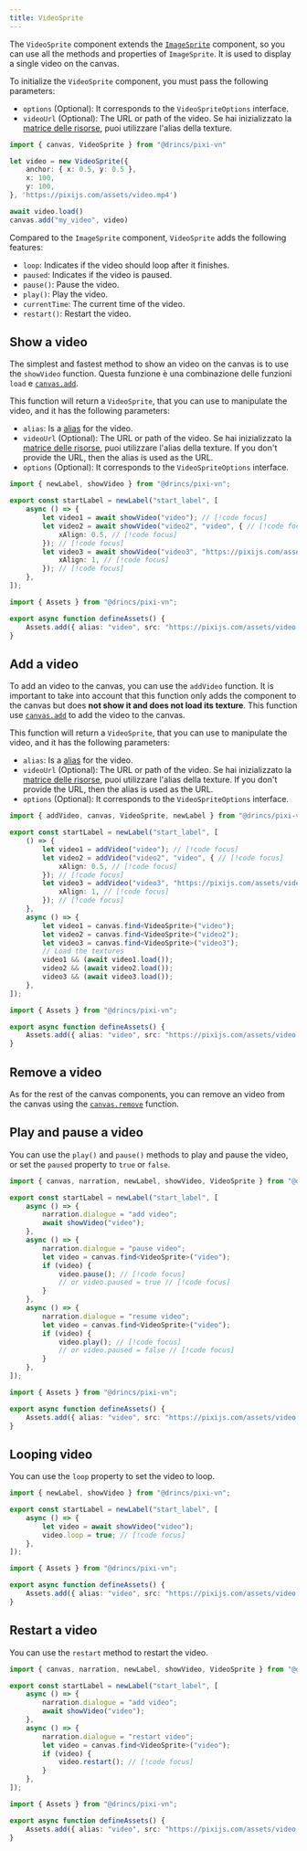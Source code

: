 ```yaml
---
title: VideoSprite
---
```


The `VideoSprite` component extends the [`ImageSprite`](/start/canvas-images) component, so you can use all the methods and properties of `ImageSprite`. It is used to display a single video on the canvas.

To initialize the `VideoSprite` component, you must pass the following parameters:

- `options` (Optional): It corresponds to the `VideoSpriteOptions` interface.
- `videoUrl` (Optional): The URL or path of the video. Se hai inizializzato la [matrice delle risorse](/start/assets-management#initialize-the-asset-matrix-at-project-start), puoi utilizzare l'alias della texture.

```ts
import { canvas, VideoSprite } from "@drincs/pixi-vn"

let video = new VideoSprite({
    anchor: { x: 0.5, y: 0.5 },
    x: 100,
    y: 100,
}, 'https://pixijs.com/assets/video.mp4')

await video.load()
canvas.add("my_video", video)
```

Compared to the `ImageSprite` component, `VideoSprite` adds the following features:

- `loop`: Indicates if the video should loop after it finishes.
- `paused`: Indicates if the video is paused.
- `pause()`: Pause the video.
- `play()`: Play the video.
- `currentTime`: The current time of the video.
- `restart()`: Restart the video.

## Show a video

The simplest and fastest method to show an video on the canvas is to use the `showVideo` function. Questa funzione è una combinazione delle funzioni `load` e [`canvas.add`](/start/canvas-functions#add-a-canvas-component).

This function will return a `VideoSprite`, that you can use to manipulate the video, and it has the following parameters:

- `alias`: Is a [alias](/start/canvas-alias) for the video.
- `videoUrl` (Optional): The URL or path of the video. Se hai inizializzato la [matrice delle risorse](/start/assets-management#initialize-the-asset-matrix-at-project-start), puoi utilizzare l'alias della texture. If you don't provide the URL, then the alias is used as the URL.
- `options` (Optional): It corresponds to the `VideoSpriteOptions` interface.

```ts tab="labels/startLabel.ts"
import { newLabel, showVideo } from "@drincs/pixi-vn";

export const startLabel = newLabel("start_label", [
    async () => {
        let video1 = await showVideo("video"); // [!code focus]
        let video2 = await showVideo("video2", "video", { // [!code focus]
            xAlign: 0.5, // [!code focus]
        }); // [!code focus]
        let video3 = await showVideo("video3", "https://pixijs.com/assets/video.mp4", { // [!code focus]
            xAlign: 1, // [!code focus]
        }); // [!code focus]
    },
]);
```

```ts tab="utils/defineAssets.ts"
import { Assets } from "@drincs/pixi-vn";

export async function defineAssets() {
    Assets.add({ alias: "video", src: "https://pixijs.com/assets/video.mp4" });
}
```

<Sandbox
  template="v44hk9"
  entry="/src/labels/startLabel.ts,/src/utils/assets-utility.ts"
/>

## Add a video

To add an video to the canvas, you can use the `addVideo` function. It is important to take into account that this function only adds the component to the canvas but does **not show it and does not load its texture**. This function use [`canvas.add`](/start/canvas-functions#add-a-canvas-component) to add the video to the canvas.

This function will return a `VideoSprite`, that you can use to manipulate the video, and it has the following parameters:

- `alias`: Is a [alias](/start/canvas-alias) for the video.
- `videoUrl` (Optional): The URL or path of the video. Se hai inizializzato la [matrice delle risorse](/start/assets-management#initialize-the-asset-matrix-at-project-start), puoi utilizzare l'alias della texture. If you don't provide the URL, then the alias is used as the URL.
- `options` (Optional): It corresponds to the `VideoSpriteOptions` interface.

```ts tab="labels/startLabel.ts"
import { addVideo, canvas, VideoSprite, newLabel } from "@drincs/pixi-vn";

export const startLabel = newLabel("start_label", [
    () => {
        let video1 = addVideo("video"); // [!code focus]
        let video2 = addVideo("video2", "video", { // [!code focus]
            xAlign: 0.5, // [!code focus]
        }); // [!code focus]
        let video3 = addVideo("video3", "https://pixijs.com/assets/video.mp4", { // [!code focus]
            xAlign: 1, // [!code focus]
        }); // [!code focus]
    },
    async () => {
        let video1 = canvas.find<VideoSprite>("video");
        let video2 = canvas.find<VideoSprite>("video2");
        let video3 = canvas.find<VideoSprite>("video3");
        // Load the textures
        video1 && (await video1.load());
        video2 && (await video2.load());
        video3 && (await video3.load());
    },
]);
```

```ts tab="utils/defineAssets.ts"
import { Assets } from "@drincs/pixi-vn";

export async function defineAssets() {
    Assets.add({ alias: "video", src: "https://pixijs.com/assets/video.mp4" });
}
```

<Sandbox
  template="xlsrnj"
  entry="/src/labels/startLabel.ts,/src/utils/assets-utility.ts"
/>

## Remove a video

As for the rest of the canvas components, you can remove an video from the canvas using the [`canvas.remove`](/start/canvas-functions#remove-a-canvas-component) function.

## Play and pause a video

You can use the `play()` and `pause()` methods to play and pause the video, or set the `paused` property to `true` or `false`.

```ts tab="labels/startLabel.ts"
import { canvas, narration, newLabel, showVideo, VideoSprite } from "@drincs/pixi-vn";

export const startLabel = newLabel("start_label", [
    async () => {
        narration.dialogue = "add video";
        await showVideo("video");
    },
    async () => {
        narration.dialogue = "pause video";
        let video = canvas.find<VideoSprite>("video");
        if (video) {
            video.pause(); // [!code focus]
            // or video.paused = true // [!code focus]
        }
    },
    async () => {
        narration.dialogue = "resume video";
        let video = canvas.find<VideoSprite>("video");
        if (video) {
            video.play(); // [!code focus]
            // or video.paused = false // [!code focus]
        }
    },
]);
```

```ts tab="utils/defineAssets.ts"
import { Assets } from "@drincs/pixi-vn";

export async function defineAssets() {
    Assets.add({ alias: "video", src: "https://pixijs.com/assets/video.mp4" });
}
```

<Sandbox
  template="29hjtk"
  entry="/src/labels/startLabel.ts,/src/utils/assets-utility.ts"
/>

## Looping video

You can use the `loop` property to set the video to loop.

```ts tab="labels/startLabel.ts"
import { newLabel, showVideo } from "@drincs/pixi-vn";

export const startLabel = newLabel("start_label", [
    async () => {
        let video = await showVideo("video");
        video.loop = true; // [!code focus]
    },
]);
```

```ts tab="utils/defineAssets.ts"
import { Assets } from "@drincs/pixi-vn";

export async function defineAssets() {
    Assets.add({ alias: "video", src: "https://pixijs.com/assets/video.mp4" });
}
```

<Sandbox
  template="fdzncz"
  entry="/src/labels/startLabel.ts,/src/utils/assets-utility.ts"
/>

## Restart a video

You can use the `restart` method to restart the video.

```ts tab="labels/startLabel.ts"
import { canvas, narration, newLabel, showVideo, VideoSprite } from "@drincs/pixi-vn";

export const startLabel = newLabel("start_label", [
    async () => {
        narration.dialogue = "add video";
        await showVideo("video");
    },
    async () => {
        narration.dialogue = "restart video";
        let video = canvas.find<VideoSprite>("video");
        if (video) {
            video.restart(); // [!code focus]
        }
    },
]);
```

```ts tab="utils/defineAssets.ts"
import { Assets } from "@drincs/pixi-vn";

export async function defineAssets() {
    Assets.add({ alias: "video", src: "https://pixijs.com/assets/video.mp4" });
}
```

<Sandbox
  template="7pngqy"
  entry="/src/labels/startLabel.ts,/src/utils/assets-utility.ts"
/>

